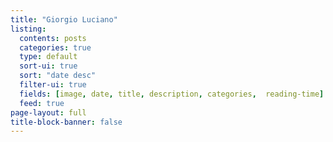 ```yaml
---
title: "Giorgio Luciano" 
listing:
  contents: posts
  categories: true
  type: default
  sort-ui: true
  sort: "date desc"
  filter-ui: true
  fields: [image, date, title, description, categories,  reading-time]
  feed: true
page-layout: full
title-block-banner: false
---
```

